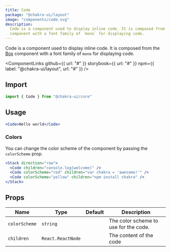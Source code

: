 ```yaml
---
title: Code
package: "@chakra-ui/layout"
image: "components/code.svg"
description:
  Code is a component used to display inline code. It is composed from the Box
  component with a font family of `mono` for displaying code.
---
```


Code is a component used to display inline code. It is composed from the
[Box](/docs/layout/box) component with a font family of `mono` for displaying
code.

<ComponentLinks
  github={{ url: "#" }}
  storybook={{ url: "#" }}
  npm={{ label: "@chakra-ui/layout", url: "#" }}
/>

<carbon-ad></carbon-ad>

## Import

```js
import { Code } from "@chakra-ui/core"
```

## Usage

```jsx
<Code>Hello world</Code>
```

### Colors

You can change the color scheme of the component by passing the `colorScheme`
prop.

```jsx
<Stack direction="row">
  <Code children="console.log(welcome)" />
  <Code colorScheme="red" children="var chakra = 'awesome!'" />
  <Code colorScheme="yellow" children="npm install chakra" />
</Stack>
```

## Props

| Name          | Type              | Default | Description                           |
| ------------- | ----------------- | ------- | ------------------------------------- |
| `colorScheme` | `string`          |         | The color scheme to use for the code. |
| `children`    | `React.ReactNode` |         | The content of the code               |
